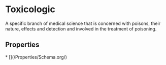 # Toxicologic

A specific branch of medical science that is concerned with poisons, their nature, effects and detection and involved in the treatment of poisoning.

## Properties

<Grid>
* [](/Properties/Schema.org/)

</Grid>


